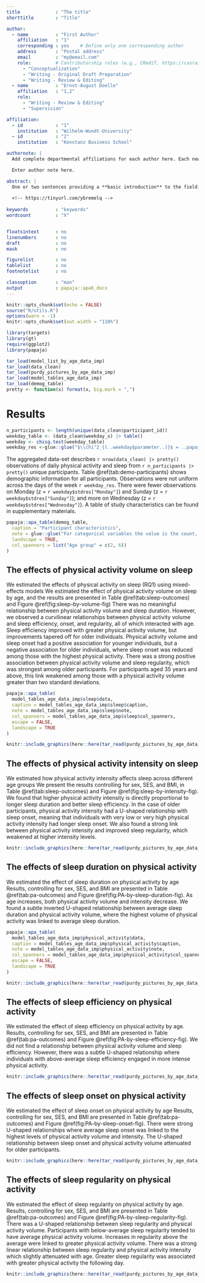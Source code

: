 ```yaml
---
title             : "The title"
shorttitle        : "Title"

author: 
  - name          : "First Author"
    affiliation   : "1"
    corresponding : yes    # Define only one corresponding author
    address       : "Postal address"
    email         : "my@email.com"
    role:         # Contributorship roles (e.g., CRediT, https://casrai.org/credit/)
      - "Conceptualization"
      - "Writing - Original Draft Preparation"
      - "Writing - Review & Editing"
  - name          : "Ernst-August Doelle"
    affiliation   : "1,2"
    role:
      - "Writing - Review & Editing"
      - "Supervision"

affiliation:
  - id            : "1"
    institution   : "Wilhelm-Wundt-University"
  - id            : "2"
    institution   : "Konstanz Business School"

authornote: |
  Add complete departmental affiliations for each author here. Each new line herein must be indented, like this line.

  Enter author note here.

abstract: |
  One or two sentences providing a **basic introduction** to the field,  comprehensible to a scientist in any discipline.
  
  <!-- https://tinyurl.com/ybremelq -->
  
keywords          : "keywords"
wordcount         : "X"


floatsintext      : no
linenumbers       : no
draft             : no
mask              : no

figurelist        : no
tablelist         : no
footnotelist      : no

classoption       : "man"
output            : papaja::apa6_docx
---
```


\renewcommand{\arraystretch}{0.7}

```r
knitr::opts_chunk$set(echo = FALSE)
source("R/utils.R")
options(warn = -1)
knitr::opts_chunk$set(out.width = "110%")
```

```r
library(targets)
library(gt)
require(ggplot2)
library(papaja)
```

```r
tar_load(model_list_by_age_data_imp)
tar_load(data_clean)
tar_load(purdy_pictures_by_age_data_imp)
tar_load(model_tables_age_data_imp)
tar_load(demog_table)
pretty <- function(x) format(x, big.mark = ",")

```

# Results

```r
n_participants <- length(unique(data_clean$participant_id))
weekday_table <- (data_clean$weekday_x) |> table()
weekday <- chisq.test(weekday_table)
weekday_res <-glue::glue("$\\chi^2_{(..weekday$parameter..)}$ = ..papaja::print_num(weekday$statistic).., p = ..papaja::print_p(weekday$p.value)..", .open = "..", .close = "..")

```

The aggregated data-set describes `r nrow(data_clean) |> pretty()` observations of daily physical activity and sleep from `r n_participants |> pretty()` unique participants.
Table \@ref(tab:demo-participants) shows demographic information for all participants.
Observations were not uniform across the days of the week `r weekday_res`. There were fewer observations on Monday (z = `r weekday$stdres["Monday"]`) and Sunday  (z = `r weekday$stdres["Sunday"]`); and more on Wednesday (z = `r weekday$stdres["Wednesday"]`).
A table of study characteristics can be found in supplementary materials.

```r
papaja::apa_table(demog_table,
  caption = "Participant characteristics",
  note = glue::glue("For categorical variables the value is the count, and percentage. For numeric variables the value is the Mean and SD. N = {n_participants |> pretty()}"),
  landscape = TRUE,
  col_spanners = list("Age group" = c(2, 6))
)
```

## The effects of physical activity volume on sleep

We estimated the effects of physical activity on sleep (RQ1) using mixed-effects models
We estimated the effect of physical activity volume on sleep by age, and the results are presented in Table \@ref(tab:sleep-outcomes) and Figure \@ref(fig:sleep-by-volume-fig)
There was no meaningful relationship between physical activity volume and sleep duration.
However, we observed a curvilinear relationships between physical activity volume and sleep efficiency, onset, and regularity, all of which interacted with age.
Sleep efficiency improved with greater physical activity volume, but improvements tapered off for older individuals.
Physical activity volume and sleep onset had a positive association for younger individuals, but a negative association for older individuals, where sleep onset was reduced among those with the highest physical activity.
There was a strong positive association between physical activity volume and sleep regularity, which was strongest among older participants.
For participants aged 35 years and above, this link weakened among those with a physical activity volume greater than two standard deviations.

```r
papaja::apa_table(
  model_tables_age_data_imp$sleep$data,
  caption = model_tables_age_data_imp$sleep$caption,
  note = model_tables_age_data_imp$sleep$note,
  col_spanners = model_tables_age_data_imp$sleep$col_spanners,
  escape = FALSE,
  landscape = TRUE
)
```

```r
knitr::include_graphics(here::here(tar_read(purdy_pictures_by_age_data_imp)$predictor_pa_volume), error = FALSE)
```

## The effects of physical activity intensity on sleep

We estimated how physical activity intensity affects sleep across different age groups
We present the results controlling for sex, SES, and BMI, in Table \@ref(tab:sleep-outcomes) and Figure \@ref(fig:sleep-by-intensity-fig).
We found that higher physical activity intensity is directly proportional to longer sleep duration and better sleep efficiency.
In the case of older participants, physical activity intensity had a U-shaped relationship with sleep onset, meaning that individuals with very low or very high physical activity intensity had longer sleep onset.
We also found a strong link between physical activity intensity and improved sleep regularity, which weakened at higher intensity levels.

```r
knitr::include_graphics(here::here(tar_read(purdy_pictures_by_age_data_imp)$predictor_pa_intensity), error = FALSE)
```

## The effects of sleep duration on physical activity

We estimated the effect of sleep duration on physical activity by age
Results, controlling for sex, SES, and BMI are presented in Table \@ref(tab:pa-outcomes) and Figure \@ref(fig:PA-by-sleep-duration-fig).
As age increases, both physical activity volume and intensity decrease.
We found a subtle inverted U-shaped relationship between average sleep duration and physical activity volume, where the highest volume of physical activity was linked to average sleep duration.

```r
papaja::apa_table(
  model_tables_age_data_imp$physical_activity$data,
  caption = model_tables_age_data_imp$physical_activity$caption,
  note = model_tables_age_data_imp$physical_activity$note,
  col_spanners = model_tables_age_data_imp$physical_activity$col_spanners,
  escape = FALSE,
  landscape = TRUE
)
```

```r
knitr::include_graphics(here::here(tar_read(purdy_pictures_by_age_data_imp)$predictor_sleep_duration_lag), error = FALSE)
```

## The effects of sleep efficiency on physical activity

We estimated the effect of sleep efficiency on physical activity by age.
Results, controlling for sex, SES, and BMI are presented in Table \@ref(tab:pa-outcomes) and Figure \@ref(fig:PA-by-sleep-efficiency-fig).
We did not find a relationship between physical activity volume and sleep efficiency.
However, there was a subtle U-shaped relationship where individuals with above-average sleep efficiency engaged in more intense physical activity.

```r
knitr::include_graphics(here::here(tar_read(purdy_pictures_by_age_data_imp)$predictor_sleep_efficiency_lag), error = FALSE)
```

## The effects of sleep onset on physical activity

We estimated the effect of sleep onset on physical activity by age
Results, controlling for sex, SES, and BMI are presented in Table \@ref(tab:pa-outcomes) and Figure \@ref(fig:PA-by-sleep-onset-fig).
There were strong U-shaped relationships where average sleep onset was linked to the highest levels of physical activity volume and intensity.
The U-shaped relationship between sleep onset and physical activity volume attenuated for older participants.

```r
knitr::include_graphics(here::here(tar_read(purdy_pictures_by_age_data_imp)$predictor_sleep_onset_lag), error = FALSE)
```

## The effects of sleep regularity on physical activity

We estimated the effect of sleep regularity on physical activity by age.
Results, controlling for sex, SES, and BMI are presented in Table \@ref(tab:pa-outcomes) and Figure \@ref(fig:PA-by-sleep-regularity-fig).
There was a U-shaped relationship between sleep regularity and physical activity volume.
Participants with below-average sleep regularity tended to have average physical activity volume.
Increases in regularity above the average were linked to greater physical activity volume.
There was a strong linear relationship between sleep regularity and physical activity intensity which slightly attenuated with age.
Greater sleep regularity was associated with greater physical activity the following day.

```r
knitr::include_graphics(here::here(tar_read(purdy_pictures_by_age_data_imp)$predictor_sleep_regularity_lag), error = FALSE)
```

